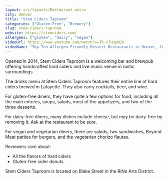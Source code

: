 ```yaml
---
layout: src/layouts/Restaurant.astro
city: denver
title: "Stem Ciders Taproom"
categories: ["Gluten-Free", "Brewery"]
slug: stem-ciders-taproom
website: https://stemciders.com/
allergens: ["gluten", "dairy", "vegan"]
videoUrl: https://www.youtube.com/watch?v=Th-vTHuyUG0
videoName: "Top Ten Allergen-Friendly Dessert Restaurants in Denver, Colorado"
---
```


Opened in 2014, Stem Ciders Taproom is a welcoming bar and brewpub offering handcrafted hard ciders and live music venue in rustic surroundings.

The drinks menu at Stem Ciders Taproom features their entire line of hard ciders brewed in Lafayette. They also carry cocktails, beer, and wine.

For gluten-free diners, they have quite a few options for food, including all the main entrees, soups, salads, most of the appetizers, and two of the three desserts.

For dairy-free diners, many dishes include cheese, but may be dairy-free by removing it. Ask at the restaurant to be sure.

For vegan and vegetarian diners, there are salads, two sandwiches, Beyond Meat patties for burgers, and the vegetarian chorizo flautas.

Reviewers rave about:
* All the flavors of hard ciders
* Gluten-free cider donuts

Stem Ciders Taproom is located on Blake Street in the RiNo Arts District.
